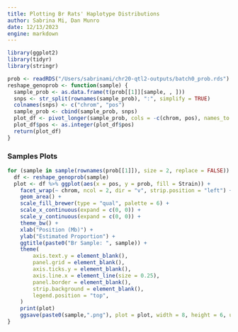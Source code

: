 ```yaml
---
title: Plotting Br Rats' Haplotype Distributions
author: Sabrina Mi, Dan Munro
date: 12/13/2023
engine: markdown
---
```


```r
library(ggplot2)
library(tidyr)
library(stringr)

```


```r
prob <- readRDS("/Users/sabrinami/chr20-qtl2-outputs/batch0_prob.rds")
reshape_genoprob <- function(sample) {
  sample_prob <- as.data.frame(t(prob[[1]][sample, , ]))
  snps <- str_split(rownames(sample_prob), ":", simplify = TRUE)
  colnames(snps) <- c("chrom", "pos")
  sample_prob <- cbind(sample_prob, snps)
  plot_df <- pivot_longer(sample_prob, cols = -c(chrom, pos), names_to = "Strain", values_to = "prob")
  plot_df$pos <- as.integer(plot_df$pos)
  return(plot_df)
}

```


### Samples Plots

```r
for (sample in sample(rownames(prob[[1]]), size = 2, replace = FALSE)) {
  df <- reshape_genoprob(sample)
  plot <- df %>% ggplot(aes(x = pos, y = prob, fill = Strain)) +
    facet_wrap(~ chrom, ncol = 2, dir = "v", strip.position = "left") +
    geom_area() +
    scale_fill_brewer(type = "qual", palette = 6) +
    scale_x_continuous(expand = c(0, 0)) +
    scale_y_continuous(expand = c(0, 0)) +
    theme_bw() +
    xlab("Position (Mb)") +
    ylab("Estimated Proportion") +
    ggtitle(paste0("Br Sample: ", sample)) +  
    theme(
        axis.text.y = element_blank(),
        panel.grid = element_blank(),
        axis.ticks.y = element_blank(),
        axis.line.x = element_line(size = 0.25),
        panel.border = element_blank(),
        strip.background = element_blank(),
        legend.position = "top",
    )
    print(plot)
    ggsave(paste0(sample,".png"), plot = plot, width = 8, height = 6, units = "in", dpi = 300)
}

```